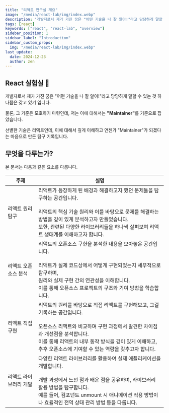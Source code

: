 ```yaml
---
title: "리액트 연구실 개요"
image: "/media/react-lab/img/index.webp"
description: '개발자로서 제가 가진 꿈은 "어떤 기술을 나 잘 알아!"라고 당당하게 말할 수 있는 것 하나쯤은 갖고 있기 입니다. 물론, 그 기준은 모호하기 마련인데, 저는 이에 대해서는 "Maintainer"를 기준으로 잡았습니다. 선별한 기술은 리액트인데, 이에 대해서 깊게 이해하고 언젠가 "Maintainer"가 되겠다는 마음으로 만든 탐구 기록입니다.'
tags: [react]
keywords: ["react", "react-lab", "overview"]
sidebar_position: 1
sidebar_label: "Introduction"
sidebar_custom_props:
  img: "/media/react-lab/img/index.webp"
last_update:
  date: 2024-12-23
  author: zen
---
```


## React 실험실 🔬

개발자로서 제가 가진 꿈은 "어떤 기술을 나 잘 알아!"라고 당당하게 말할 수 있는 것 하나쯤은 갖고 있기 입니다.

물론, 그 기준은 모호하기 마련인데, 저는 이에 대해서는 <strong>"Maintainer"</strong>를 기준으로 잡았습니다.

선별한 기술은 리액트인데, 이에 대해서 깊게 이해하고 언젠가 "Maintainer"가 되겠다는 마음으로 만든 탐구 기록입니다.

## 무엇을 다루는가?

본 문서는 다음과 같은 요소를 다룹니다.

| 주제                   | 설명                                                                                                                                                                                                                                                                                   |
| ---------------------- | -------------------------------------------------------------------------------------------------------------------------------------------------------------------------------------------------------------------------------------------------------------------------------------- |
| 리액트 원리 탐구       | 리액트가 등장하게 된 배경과 해결하고자 했던 문제들을 탐구하는 공간입니다.<br/><br/>리액트의 핵심 기술 원리와 이를 바탕으로 문제를 해결하는 방법을 깊이 있게 분석하고자 만들었습니다.<br/>또한, 관련된 다양한 라이브러리들을 하나씩 살펴보며 리액트 생태계를 이해하고자 합니다.         |
| 리액트 오픈소스 분석   | 리액트의 오픈소스 구현을 분석한 내용을 모아놓은 공간입니다.<br/><br/>리액트가 실제 코드상에서 어떻게 구현되었는지 세부적으로 탐구하며,<br/>원리와 실제 구현 간의 연관성을 이해합니다.<br/>이를 통해 오픈소스 프로젝트의 구조와 기여 방법을 학습합니다.                                 |
| 리액트 직접 구현       | 리액트의 원리를 바탕으로 직접 리액트를 구현해보고, 그걸 기록하는 공간입니다.<br/><br/>오픈소스 리액트와 비교하며 구현 과정에서 발견한 차이점과 개선점을 분석합니다.<br/>이를 통해 리액트의 내부 동작 방식을 깊이 있게 이해하고, 추후 오픈소스에 기여할 수 있는 역량을 갖추고자 합니다. |
| 리액트 라이브러리 개발 | 다양한 리액트 라이브러리를 활용하여 실제 애플리케이션을 개발합니다.<br/><br/>개발 과정에서 느낀 점과 배운 점을 공유하며, 라이브러리 활용 방법을 탐구합니다.<br/>예를 들어, 컴포넌트 unmount 시 애니메이션 적용 방법이나 효율적인 전역 상태 관리 방법 등을 다룹니다.                    |
